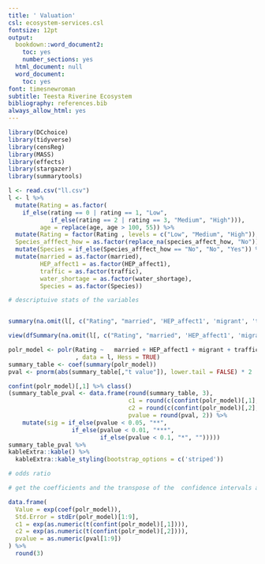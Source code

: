 ---
title: ' Valuation'
csl: ecosystem-services.csl
fontsize: 12pt
output:
  bookdown::word_document2:
    toc: yes
    number_sections: yes
  html_document: null
  word_document:
    toc: yes
font: timesnewroman
subtitle: Teesta Riverine Ecosystem
bibliography: references.bib
always_allow_html: yes
---

```{r}
library(DCchoice)
library(tidyverse)
library(censReg)
library(MASS)
library(effects)
library(stargazer)
library(summarytools)

```


```{r}
l <- read.csv("ll.csv")
l <- l %>% 
  mutate(Rating = as.factor(
    if_else(rating == 0 | rating == 1, "Low",
            if_else(rating == 2 | rating == 3, "Medium", "High"))),
         age = replace(age, age > 100, 55)) %>% 
  mutate(Rating = factor(Rating , levels = c("Low", "Medium", "High")), 
  Species_afffect_how = as.factor(replace_na(species_affect_how, "No"))) %>% 
  mutate(Species = if_else(Species_afffect_how == "No", "No", "Yes")) %>% 
  mutate(married = as.factor(married),
         HEP_affect1 = as.factor(HEP_affect1),
         traffic = as.factor(traffic),
         water_shortage = as.factor(water_shortage),
         Species = as.factor(Species))

```

```{r}
# descriptuive stats of the variables


summary(na.omit(l[, c("Rating", "married", 'HEP_affect1', 'migrant', 'traffic', 'satisfied', 'water_shortage', 'Species')]))

view(dfSummary(na.omit(l[, c("Rating", "married", 'HEP_affect1', 'migrant', 'traffic', 'satisfied', 'water_shortage', 'Species')])))

polr_model <- polr(Rating ~   married + HEP_affect1 + migrant + traffic  + satisfied + water_shortage + Species 
                   , data = l, Hess = TRUE) 
summary_table <- coef(summary(polr_model))
pval <- pnorm(abs(summary_table[,"t value"]), lower.tail = FALSE) * 2

confint(polr_model)[,1] %>% class()
(summary_table_pval <- data.frame(round(summary_table, 3), 
                                  c1 = round(c(confint(polr_model)[,1],0,0), 3),
                                  c2 = round(c(confint(polr_model)[,2],0,0), 3),
                                  pvalue = round(pval, 2)) %>% 
    mutate(sig = if_else(pvalue < 0.05, "**",
                  if_else(pvalue < 0.01, "***",
                          if_else(pvalue < 0.1, "*", "")))))
summary_table_pval %>% 
kableExtra::kable() %>% 
  kableExtra::kable_styling(bootstrap_options = c('striped'))

```


```{r}
# odds ratio

# get the coefficients and the transpose of the  confidence intervals and exponentiate

data.frame(
  Value = exp(coef(polr_model)),
  Std.Error = stdEr(polr_model)[1:9],
  c1 = exp(as.numeric(t(confint(polr_model)[,1]))),
  c2 = exp(as.numeric(t(confint(polr_model)[,2]))),
  pvalue = as.numeric(pval[1:9])
) %>% 
  round(3)

```

